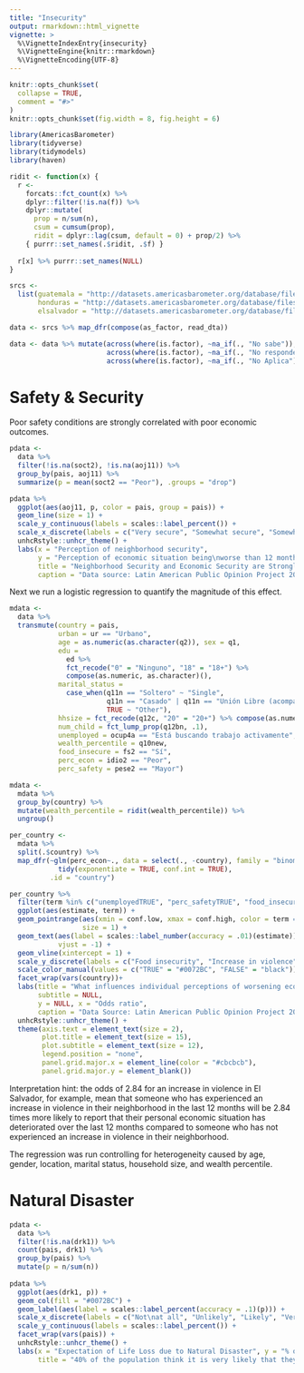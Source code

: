 ```yaml
---
title: "Insecurity"
output: rmarkdown::html_vignette
vignette: >
  %\VignetteIndexEntry{insecurity}
  %\VignetteEngine{knitr::rmarkdown}
  %\VignetteEncoding{UTF-8}
---
```


```r
knitr::opts_chunk$set(
  collapse = TRUE,
  comment = "#>"
)
knitr::opts_chunk$set(fig.width = 8, fig.height = 6)
```

```r
library(AmericasBarometer)
library(tidyverse)
library(tidymodels)
library(haven)

ridit <- function(x) {
  r <-
    forcats::fct_count(x) %>%
    dplyr::filter(!is.na(f)) %>%
    dplyr::mutate(
      prop = n/sum(n),
      csum = cumsum(prop),
      ridit = dplyr::lag(csum, default = 0) + prop/2) %>%
    { purrr::set_names(.$ridit, .$f) }
  
  r[x] %>% purrr::set_names(NULL)
}

srcs <-
  list(guatemala = "http://datasets.americasbarometer.org/database/files/Guatemala%20LAPOP%20AmericasBarometer%202019%20v1.0_W.dta",
       honduras = "http://datasets.americasbarometer.org/database/files/Honduras%20LAPOP%20AmericasBarometer%202018%20v1.0_W.dta",
       elsalvador = "http://datasets.americasbarometer.org/database/files/ElSalvador%20LAPOP%20AmericasBarometer%202018%20v1.0_W.dta")

data <- srcs %>% map_dfr(compose(as_factor, read_dta))

data <- data %>% mutate(across(where(is.factor), ~na_if(., "No sabe")), 
                        across(where(is.factor), ~na_if(., "No responde")),
                        across(where(is.factor), ~na_if(., "No Aplica")))
```

# Safety & Security

Poor safety conditions are strongly correlated with poor economic outcomes.

```r
pdata <- 
  data %>% 
  filter(!is.na(soct2), !is.na(aoj11)) %>% 
  group_by(pais, aoj11) %>% 
  summarize(p = mean(soct2 == "Peor"), .groups = "drop")

pdata %>% 
  ggplot(aes(aoj11, p, color = pais, group = pais)) + 
  geom_line(size = 1) +
  scale_y_continuous(labels = scales::label_percent()) +
  scale_x_discrete(labels = c("Very secure", "Somewhat secure", "Somewhat insecure", "Very insecure")) +
  unhcRstyle::unhcr_theme() +
  labs(x = "Perception of neighborhood security", 
       y = "Perception of economic situation being\nworse than 12 months earlier\n(% of population)",
       title = "Neighborhood Security and Economic Security are Strongly Related",
       caption = "Data source: Latin American Public Opinion Project 2018/2019")
```

Next we run a logistic regression to quantify the magnitude of this effect.

```r
mdata <-
  data %>%
  transmute(country = pais,
            urban = ur == "Urbano",
            age = as.numeric(as.character(q2)), sex = q1,
            edu =
              ed %>%
              fct_recode("0" = "Ninguno", "18" = "18+") %>%
              compose(as.numeric, as.character)(),
            marital_status = 
              case_when(q11n == "Soltero" ~ "Single",
                        q11n == "Casado" | q11n == "Unión Libre (acompañado)" ~ "Couple",
                        TRUE ~ "Other"),
            hhsize = fct_recode(q12c, "20" = "20+") %>% compose(as.numeric, as.character)(),
            num_child = fct_lump_prop(q12bn, .1),
            unemployed = ocup4a == "Está buscando trabajo activamente",
            wealth_percentile = q10new,
            food_insecure = fs2 == "Sí",
            perc_econ = idio2 == "Peor",
            perc_safety = pese2 == "Mayor")

mdata <- 
  mdata %>% 
  group_by(country) %>% 
  mutate(wealth_percentile = ridit(wealth_percentile)) %>% 
  ungroup()

per_country <-
  mdata %>%
  split(.$country) %>%
  map_dfr(~glm(perc_econ~., data = select(., -country), family = "binomial") %>%
            tidy(exponentiate = TRUE, conf.int = TRUE),
          .id = "country")

per_country %>% 
  filter(term %in% c("unemployedTRUE", "perc_safetyTRUE", "food_insecureTRUE")) %>% 
  ggplot(aes(estimate, term)) + 
  geom_pointrange(aes(xmin = conf.low, xmax = conf.high, color = term == "perc_safetyTRUE"),
                  size = 1) + 
  geom_text(aes(label = scales::label_number(accuracy = .01)(estimate)), 
            vjust = -1) +
  geom_vline(xintercept = 1) +
  scale_y_discrete(labels = c("Food insecurity", "Increase in violence", "Unemployment")) +
  scale_color_manual(values = c("TRUE" = "#0072BC", "FALSE" = "black")) +
  facet_wrap(vars(country))+
  labs(title = "What influences individual perceptions of worsening economic conditions?", 
       subtitle = NULL,
       y = NULL, x = "Odds ratio",
       caption = "Data Source: Latin American Public Opinion Project 2018/2019") +
  unhcRstyle::unhcr_theme() +
  theme(axis.text = element_text(size = 2),
        plot.title = element_text(size = 15),
        plot.subtitle = element_text(size = 12),
        legend.position = "none",
        panel.grid.major.x = element_line(color = "#cbcbcb"), 
        panel.grid.major.y = element_blank()) 
```

Interpretation hint: the odds of 2.84 for an increase in violence in El Salvador, for example, mean that someone who has experienced an increase in violence in their neighborhood in the last 12 months will be 2.84 times more likely to report that their personal economic situation has deteriorated over the last 12 months compared to someone who has not experienced an increase in violence in their neighborhood.

The regression was run controlling for heterogeneity caused by age, gender, location, marital status, household size, and wealth percentile.

# Natural Disaster

```r
pdata <- 
  data %>% 
  filter(!is.na(drk1)) %>% 
  count(pais, drk1) %>% 
  group_by(pais) %>% 
  mutate(p = n/sum(n))
  
pdata %>% 
  ggplot(aes(drk1, p)) + 
  geom_col(fill = "#0072BC") +
  geom_label(aes(label = scales::label_percent(accuracy = .1)(p))) +
  scale_x_discrete(labels = c("Not\nat all", "Unlikely", "Likely", "Very\nlikely")) +
  scale_y_continuous(labels = scales::label_percent()) +
  facet_wrap(vars(pais)) +
  unhcRstyle::unhcr_theme() +
  labs(x = "Expectation of Life Loss due to Natural Disaster", y = "% of population",
       title = "40% of the population think it is very likely that they or a family member\nwill be affected by natural disaster in the next 25 years")
```
